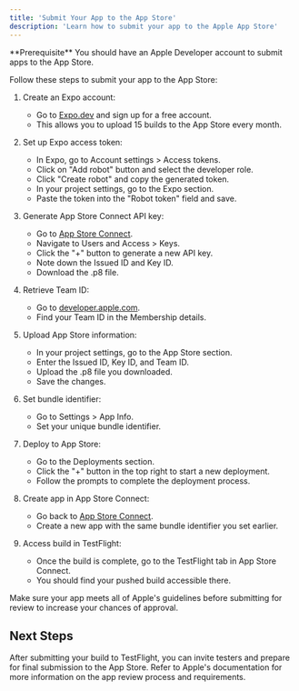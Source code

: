 ```yaml
---
title: 'Submit Your App to the App Store'
description: 'Learn how to submit your app to the Apple App Store'
---
```


<Info>
  **Prerequisite** You should have an Apple Developer account to submit apps to the App Store.
</Info>

Follow these steps to submit your app to the App Store:

1. Create an Expo account:
   - Go to [Expo.dev](https://expo.dev/) and sign up for a free account.
   - This allows you to upload 15 builds to the App Store every month.

2. Set up Expo access token:
   - In Expo, go to Account settings > Access tokens.
   - Click on "Add robot" button and select the developer role.
   - Click "Create robot" and copy the generated token.
   - In your project settings, go to the Expo section.
   - Paste the token into the "Robot token" field and save.

3. Generate App Store Connect API key:
   - Go to [App Store Connect](https://appstoreconnect.apple.com/).
   - Navigate to Users and Access > Keys.
   - Click the "+" button to generate a new API key.
   - Note down the Issued ID and Key ID.
   - Download the .p8 file.

4. Retrieve Team ID:
   - Go to [developer.apple.com](https://developer.apple.com/).
   - Find your Team ID in the Membership details.

5. Upload App Store information:
   - In your project settings, go to the App Store section.
   - Enter the Issued ID, Key ID, and Team ID.
   - Upload the .p8 file you downloaded.
   - Save the changes.

6. Set bundle identifier:
   - Go to Settings > App Info.
   - Set your unique bundle identifier.

7. Deploy to App Store:
   - Go to the Deployments section.
   - Click the "+" button in the top right to start a new deployment.
   - Follow the prompts to complete the deployment process.

8. Create app in App Store Connect:
   - Go back to [App Store Connect](https://appstoreconnect.apple.com/).
   - Create a new app with the same bundle identifier you set earlier.

9. Access build in TestFlight:
   - Once the build is complete, go to the TestFlight tab in App Store Connect.
   - You should find your pushed build accessible there.

<Tip>
  Make sure your app meets all of Apple's guidelines before submitting for review to increase your chances of approval.
</Tip>

## Next Steps

After submitting your build to TestFlight, you can invite testers and prepare for final submission to the App Store. Refer to Apple's documentation for more information on the app review process and requirements.